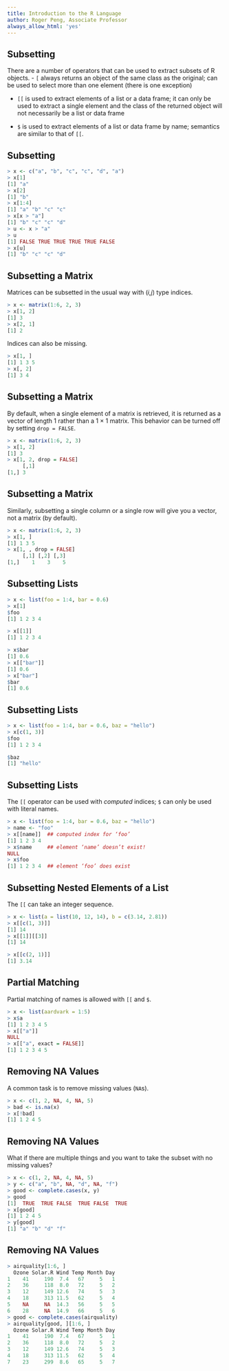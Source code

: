 ```yaml
---
title: Introduction to the R Language
author: Roger Peng, Associate Professor
always_allow_html: 'yes'
---
```


## Subsetting

There are a number of operators that can be used to extract subsets of R objects.
- `[` always returns an object of the same class as the original; can be used to select more than one element (there is one exception)

- `[[` is used to extract elements of a list or a data frame; it can only be used to extract a single element and the class of the returned object will not necessarily be a list or data frame

- `$` is used to extract elements of a list or data frame by name; semantics are similar to that of `[[`.


## Subsetting

```r
> x <- c("a", "b", "c", "c", "d", "a")
> x[1]
[1] "a"
> x[2]
[1] "b"
> x[1:4]
[1] "a" "b" "c" "c"
> x[x > "a"]
[1] "b" "c" "c" "d"
> u <- x > "a"
> u
[1] FALSE TRUE TRUE TRUE TRUE FALSE 
> x[u]
[1] "b" "c" "c" "d"
```


## Subsetting a Matrix

Matrices can be subsetted in the usual way with (_i,j_) type indices.

```r
> x <- matrix(1:6, 2, 3)
> x[1, 2]
[1] 3
> x[2, 1]
[1] 2
```

Indices can also be missing.

```r
> x[1, ]
[1] 1 3 5
> x[, 2]
[1] 3 4
```


## Subsetting a Matrix

By default, when a single element of a matrix is retrieved, it is returned as a vector of length 1 rather than a 1 × 1 matrix. This behavior can be turned off by setting `drop = FALSE`.

```r
> x <- matrix(1:6, 2, 3)
> x[1, 2]
[1] 3
> x[1, 2, drop = FALSE]
     [,1]
[1,] 3
```


## Subsetting a Matrix

Similarly, subsetting a single column or a single row will give you a vector, not a matrix (by default).

```r
> x <- matrix(1:6, 2, 3)
> x[1, ]
[1] 1 3 5
> x[1, , drop = FALSE]
     [,1] [,2] [,3]
[1,]    1    3    5
```


## Subsetting Lists

```r
> x <- list(foo = 1:4, bar = 0.6)
> x[1]
$foo
[1] 1 2 3 4

> x[[1]]
[1] 1 2 3 4

> x$bar
[1] 0.6
> x[["bar"]]
[1] 0.6
> x["bar"]
$bar
[1] 0.6
```


## Subsetting Lists

```r
> x <- list(foo = 1:4, bar = 0.6, baz = "hello")
> x[c(1, 3)]
$foo
[1] 1 2 3 4

$baz
[1] "hello"
```


## Subsetting Lists

The `[[` operator can be used with _computed_ indices; `$` can only be used with literal names.

```r
> x <- list(foo = 1:4, bar = 0.6, baz = "hello")
> name <- "foo"
> x[[name]]  ## computed index for ‘foo’
[1] 1 2 3 4
> x$name     ## element ‘name’ doesn’t exist!
NULL
> x$foo
[1] 1 2 3 4  ## element ‘foo’ does exist
```


## Subsetting Nested Elements of a List

The `[[` can take an integer sequence.

```r
> x <- list(a = list(10, 12, 14), b = c(3.14, 2.81))
> x[[c(1, 3)]]
[1] 14
> x[[1]][[3]]
[1] 14

> x[[c(2, 1)]]
[1] 3.14
```


## Partial Matching

Partial matching of names is allowed with `[[` and `$`.

```r
> x <- list(aardvark = 1:5)
> x$a
[1] 1 2 3 4 5
> x[["a"]]
NULL
> x[["a", exact = FALSE]]
[1] 1 2 3 4 5
```


## Removing NA Values

A common task is to remove missing values (`NA`s).

```r
> x <- c(1, 2, NA, 4, NA, 5)
> bad <- is.na(x)
> x[!bad]
[1] 1 2 4 5
```


## Removing NA Values

What if there are multiple things and you want to take the subset with no missing values?

```r
> x <- c(1, 2, NA, 4, NA, 5)
> y <- c("a", "b", NA, "d", NA, "f")
> good <- complete.cases(x, y)
> good
[1]  TRUE  TRUE FALSE  TRUE FALSE  TRUE
> x[good]
[1] 1 2 4 5
> y[good]
[1] "a" "b" "d" "f"
```


## Removing NA Values

```r
> airquality[1:6, ]
  Ozone Solar.R Wind Temp Month Day
1    41     190  7.4   67     5   1
2    36     118  8.0   72     5   2
3    12     149 12.6   74     5   3
4    18     313 11.5   62     5   4
5    NA     NA  14.3   56     5   5
6    28     NA  14.9   66     5   6
> good <- complete.cases(airquality)
> airquality[good, ][1:6, ]
  Ozone Solar.R Wind Temp Month Day
1    41     190  7.4   67     5   1
2    36     118  8.0   72     5   2
3    12     149 12.6   74     5   3
4    18     313 11.5   62     5   4
7    23     299  8.6   65     5   7
```
